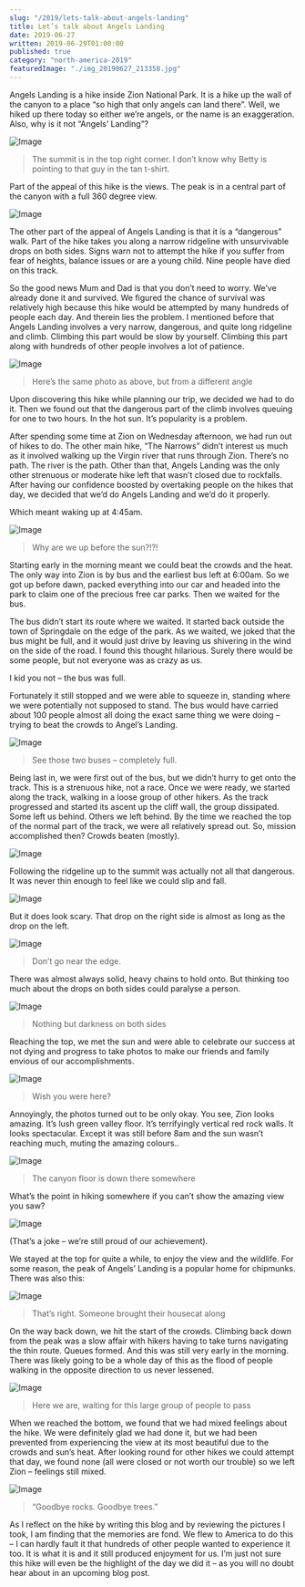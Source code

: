 ```yaml
---
slug: "/2019/lets-talk-about-angels-landing"
title: Let’s talk about Angels Landing
date: 2019-06-27
written: 2019-06-29T01:00:00
published: true
category: "north-america-2019"
featuredImage: "./img_20190627_213358.jpg"
---
```


Angels Landing is a hike inside Zion National Park. It is a hike up the wall of the canyon to a place “so high that only angels can land there”. Well, we hiked up there today so either we’re angels, or the name is an exaggeration. Also, why is it not “Angels’ Landing”?

![Image](./img_20190627_230427.jpg)

> The summit is in the top right corner. I don’t know why Betty is pointing to that guy in the tan t-shirt.

Part of the appeal of this hike is the views. The peak is in a central part of the canyon with a full 360 degree view.

![Image](./img_20190627_215512.jpg)

The other part of the appeal of Angels Landing is that it is a “dangerous” walk. Part of the hike takes you along a narrow ridgeline with unsurvivable drops on both sides. Signs warn not to attempt the hike if you suffer from fear of heights, balance issues or are a young child. Nine people have died on this track.

So the good news Mum and Dad is that you don’t need to worry. We’ve already done it and survived. We figured the chance of survival was relatively high because this hike would be attempted by many hundreds of people each day. And therein lies the problem. I mentioned before that Angels Landing involves a very narrow, dangerous, and quite long ridgeline and climb. Climbing this part would be slow by yourself. Climbing this part along with hundreds of other people involves a lot of patience.

![Image](./img_20190627_215522.jpg)

> Here’s the same photo as above, but from a different angle

Upon discovering this hike while planning our trip, we decided we had to do it. Then we found out that the dangerous part of the climb involves queuing for one to two hours. In the hot sun. It’s popularity is a problem.

After spending some time at Zion on Wednesday afternoon, we had run out of hikes to do. The other main hike, “The Narrows” didn’t interest us much as it involved walking up the Virgin river that runs through Zion. There’s no path. The river is the path. Other than that, Angels Landing was the only other strenuous or moderate hike left that wasn’t closed due to rockfalls. After having our confidence boosted by overtaking people on the hikes that day, we decided that we’d do Angels Landing and we’d do it properly.

Which meant waking up at 4:45am.

![Image](./img_20190627_193654.jpg)

> Why are we up before the sun?!?!

Starting early in the morning meant we could beat the crowds and the heat. The only way into Zion is by bus and the earliest bus left at 6:00am. So we got up before dawn, packed everything into our car and headed into the park to claim one of the precious free car parks. Then we waited for the bus.

The bus didn’t start its route where we waited. It started back outside the town of Springdale on the edge of the park. As we waited, we joked that the bus might be full, and it would just drive by leaving us shivering in the wind on the side of the road. I found this thought hilarious. Surely there would be some people, but not everyone was as crazy as us.

I kid you not – the bus was full.

Fortunately it still stopped and we were able to squeeze in, standing where we were potentially not supposed to stand. The bus would have carried about 100 people almost all doing the exact same thing we were doing – trying to beat the crowds to Angel’s Landing.

![Image](./img_20190627_202654.jpg)

> See those two buses – completely full.

Being last in, we were first out of the bus, but we didn’t hurry to get onto the track. This is a strenuous hike, not a race. Once we were ready, we started along the track, walking in a loose group of other hikers. As the track progressed and started its ascent up the cliff wall, the group dissipated. Some left us behind. Others we left behind. By the time we reached the top of the normal part of the track, we were all relatively spread out. So, mission accomplished then? Crowds beaten (mostly).

![Image](./img_20190627_212155.jpg)

Following the ridgeline up to the summit was actually not all that dangerous. It was never thin enough to feel like we could slip and fall.

![Image](./img_20190627_212126.jpg)

But it does look scary. That drop on the right side is almost as long as the drop on the left.

![Image](./img_20190627_075905.jpg)

>Don’t go near the edge.

There was almost always solid, heavy chains to hold onto. But thinking too much about the drops on both sides could paralyse a person.

![Image](./img_20190627_213358.jpg)

> Nothing but darkness on both sides

Reaching the top, we met the sun and were able to celebrate our success at not dying and progress to take photos to make our friends and family envious of our accomplishments.

![Image](./img_20190627_220609.jpg)

> Wish you were here?

Annoyingly, the photos turned out to be only okay. You see, Zion looks amazing. It’s lush green valley floor. It’s terrifyingly vertical red rock walls. It looks spectacular. Except it was still before 8am and the sun wasn’t reaching much, muting the amazing colours..

![Image](./img_20190627_220303.jpg)

> The canyon floor is down there somewhere

What’s the point in hiking somewhere if you can’t show the amazing view you saw?

![Image](./img_20190627_215454.jpg)

(That’s a joke – we’re still proud of our achievement).

We stayed at the top for quite a while, to enjoy the view and the wildlife. For some reason, the peak of Angels’ Landing is a popular home for chipmunks. There was also this:

![Image](./img_20190627_214846.jpg)

> That’s right. Someone brought their housecat along

On the way back down, we hit the start of the crowds. Climbing back down from the peak was a slow affair with hikers having to take turns navigating the thin route. Queues formed. And this was still very early in the morning. There was likely going to be a whole day of this as the flood of people walking in the opposite direction to us never lessened.

![Image](./img_20190627_223808.jpg)

> Here we are, waiting for this large group of people to pass

When we reached the bottom, we found that we had mixed feelings about the hike. We were definitely glad we had done it, but we had been prevented from experiencing the view at its most beautiful due to the crowds and sun’s heat. After looking round for other hikes we could attempt that day, we found none (all were closed or not worth our trouble) so we left Zion – feelings still mixed.

![Image](./img_20190627_230504.jpg)

> “Goodbye rocks. Goodbye trees.”

As I reflect on the hike by writing this blog and by reviewing the pictures I took, I am finding that the memories are fond. We flew to America to do this – I can hardly fault it that hundreds of other people wanted to experience it too. It is what it is and it still produced enjoyment for us. I’m just not sure this hike will even be the highlight of the day we did it – as you will no doubt hear about in an upcoming blog post.